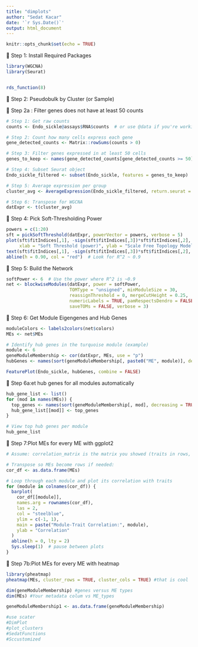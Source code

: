 ```yaml
---
title: "dimplots"
author: "Sedat Kacar"
date: '`r Sys.Date()`'
output: html_document
---
```


```r
knitr::opts_chunk$set(echo = TRUE)
```


🔹 Step 1: Install Required Packages

```r


library(WGCNA)
library(Seurat)


rds_function(8)
```
🔹 Step 2: Pseudobulk by Cluster (or Sample)

🔹 Step 2a : Filter genes does not have at least 50 counts

```r
# Step 1: Get raw counts
counts <- Endo_sickle@assays$RNA$counts  # or use @data if you're working with log-normalized

# Step 2: Count how many cells express each gene
gene_detected_counts <- Matrix::rowSums(counts > 0)

# Step 3: Filter genes expressed in at least 50 cells
genes_to_keep <- names(gene_detected_counts[gene_detected_counts >= 50])

# Step 4: Subset Seurat object
Endo_sickle_filtered <- subset(Endo_sickle, features = genes_to_keep)

# Step 5: Average expression per group
cluster_avg <- AverageExpression(Endo_sickle_filtered, return.seurat = FALSE)$RNA

# Step 6: Transpose for WGCNA
datExpr <- t(cluster_avg)

```

🔹 Step 4: Pick Soft-Thresholding Power


```r
powers = c(1:20)
sft = pickSoftThreshold(datExpr, powerVector = powers, verbose = 5)
plot(sft$fitIndices[,1], -sign(sft$fitIndices[,3])*sft$fitIndices[,2],
     xlab = "Soft Threshold (power)", ylab = "Scale Free Topology Model Fit, signed R^2", type = "n")
text(sft$fitIndices[,1], -sign(sft$fitIndices[,3])*sft$fitIndices[,2], labels = powers, col = "red")
abline(h = 0.90, col = "red")  # Look for R^2 ~ 0.9

```

🔹 Step 5: Build the Network


```r
softPower <- 6  # Use the power where R^2 is ~0.9
net <- blockwiseModules(datExpr, power = softPower,
                        TOMType = "unsigned", minModuleSize = 30,
                        reassignThreshold = 0, mergeCutHeight = 0.25,
                        numericLabels = TRUE, pamRespectsDendro = FALSE,
                        saveTOMs = FALSE, verbose = 3)

```

🔹 Step 6: Get Module Eigengenes and Hub Genes


```r
moduleColors <- labels2colors(net$colors)
MEs <- net$MEs

# Identify hub genes in the turquoise module (example)
module <- 6
geneModuleMembership <- cor(datExpr, MEs, use = "p")
hubGenes <- names(sort(geneModuleMembership[, paste0("ME", module)], decreasing = TRUE))[1:33]

FeaturePlot(Endo_sickle, hubGenes, combine = FALSE)
```

🔹 Step 6a:et hub genes for all modules automatically

```r
hub_gene_list <- list()
for (mod in names(MEs)) {
  top_genes <- names(sort(geneModuleMembership[, mod], decreasing = TRUE))[1:33]
  hub_gene_list[[mod]] <- top_genes
}

# View top hub genes per module
hub_gene_list

```

🔹 Step 7:Plot MEs for every ME with ggplot2

```r
# Assume: correlation_matrix is the matrix you showed (traits in rows, MEs in columns)

# Transpose so MEs become rows if needed:
cor_df <- as.data.frame(MEs)

# Loop through each module and plot its correlation with traits
for (module in colnames(cor_df)) {
  barplot(
    cor_df[[module]],
    names.arg = rownames(cor_df),
    las = 2,
    col = "steelblue",
    ylim = c(-1, 1),
    main = paste("Module-Trait Correlation:", module),
    ylab = "Correlation"
  )
  abline(h = 0, lty = 2)
  Sys.sleep(1)  # pause between plots
}

```

🔹 Step 7b:Plot MEs for every ME with heatmap

```r
library(pheatmap)
pheatmap(MEs, cluster_rows = TRUE, cluster_cols = TRUE) #that is cool

```



```r
dim(geneModuleMembership) #genes versus ME types 
dim(MEs) #Your metadata colum vs ME_types

geneModuleMembership1 <- as.data.frame(geneModuleMembership)
```

```r
#use scater
#DimPlot
#plot_clusters
#SedatFunctions
#Sccustomized

```

